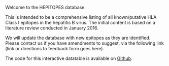 <p>Welcome to the HEPITOPES database.</p>

<p>This is intended to be a comprehensive listing of all known/putative HLA Class I epitopes in the hepatitis B virus. The initial content is based on a literature review conducted in January 2016.</p>

<p>We will update the database with new epitopes as they are identified. Please contact us if you have amendments to suggest, via the following link (link or directions to feedback form goes here).</p>

<p></p>

<p>The code for this interactive datatable is available on <a href='https://github.com/ox-it/Live-Data_Case-Studies/tree/gh-pages/2016/PhilippaMatthews'>Github</a>.</p>